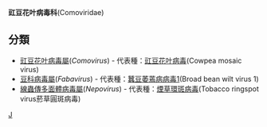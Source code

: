 {{Automatic taxobox
| taxon = Comoviridae
| authority =  
| subdivision_ranks = [[属|属]]
| subdivision = 
豇豆花叶病毒屬 ''Comovirus''<br />
豆科病毒屬 ''Fabavirus''<br />
線形多面體病毒屬 ''Nepovirus''
}}

'''豇豆花叶病毒科'''(Comoviridae)

== 分類 ==
* [[豇豆花叶病毒屬|豇豆花叶病毒屬]](''Comovirus'') - 代表種：[[豇豆花叶病毒|豇豆花叶病毒]](Cowpea mosaic virus)
* [[豆科病毒屬|豆科病毒屬]](''Fabavirus'') - 代表種：[[蠶豆萎蔫病病毒1|蠶豆萎蔫病病毒1]](Broad bean wilt virus 1)
* [[線蟲傳多面體病毒屬|線蟲傳多面體病毒屬]](''Nepovirus'') - 代表種：[[煙草環斑病毒|煙草環斑病毒]](Tobacco ringspot virus菸草圓斑病毒)

{{virus-stub}}
{{taxonbar}}
[[Category:RNA病毒|J]]